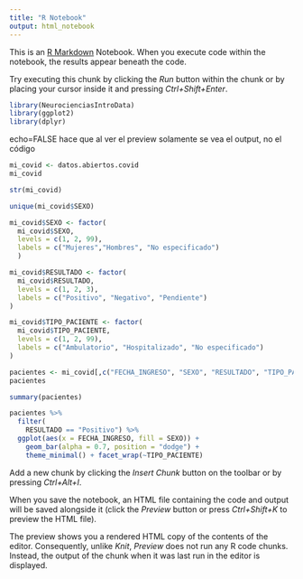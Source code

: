 ```yaml
---
title: "R Notebook"
output: html_notebook
---
```


This is an [R Markdown](http://rmarkdown.rstudio.com) Notebook. When you execute code within the notebook, the results appear beneath the code. 

Try executing this chunk by clicking the *Run* button within the chunk or by placing your cursor inside it and pressing *Ctrl+Shift+Enter*. 

```r
library(NeurocienciasIntroData)
library(ggplot2)
library(dplyr)
```

echo=FALSE hace que al ver el preview solamente se vea el output, no el código
```r
mi_covid <- datos.abiertos.covid
mi_covid
```

```r
str(mi_covid)
```
```r
unique(mi_covid$SEXO)
```
```r
mi_covid$SEXO <- factor(
  mi_covid$SEXO,
  levels = c(1, 2, 99),
  labels = c("Mujeres","Hombres", "No especificado")
  )

mi_covid$RESULTADO <- factor(
  mi_covid$RESULTADO,
  levels = c(1, 2, 3),
  labels = c("Positivo", "Negativo", "Pendiente")
)

mi_covid$TIPO_PACIENTE <- factor(
  mi_covid$TIPO_PACIENTE,
  levels = c(1, 2, 99),
  labels = c("Ambulatorio", "Hospitalizado", "No especificado")
)
```

```r
pacientes <- mi_covid[,c("FECHA_INGRESO", "SEXO", "RESULTADO", "TIPO_PACIENTE")]
pacientes
```

```r
summary(pacientes)
```

```r
pacientes %>% 
  filter(
    RESULTADO == "Positivo") %>% 
  ggplot(aes(x = FECHA_INGRESO, fill = SEXO)) +
    geom_bar(alpha = 0.7, position = "dodge") +
    theme_minimal() + facet_wrap(~TIPO_PACIENTE)
```


Add a new chunk by clicking the *Insert Chunk* button on the toolbar or by pressing *Ctrl+Alt+I*.

When you save the notebook, an HTML file containing the code and output will be saved alongside it (click the *Preview* button or press *Ctrl+Shift+K* to preview the HTML file).

The preview shows you a rendered HTML copy of the contents of the editor. Consequently, unlike *Knit*, *Preview* does not run any R code chunks. Instead, the output of the chunk when it was last run in the editor is displayed.
